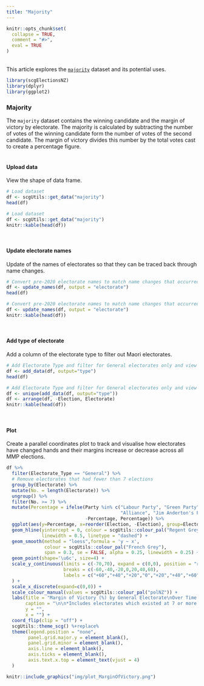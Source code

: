 ```yaml
---
title: "Majority"
---
```

```{=html}
<style>
  .content p {
    margin-top: 30px !important;
  }

  details {
    margin-bottom: 40px;
  }
</style>
```
```r
knitr::opts_chunk$set(
  collapse = TRUE,
  comment = "#>",
  eval = TRUE
)
```
<br>
This article explores the [`majority`](https://sarahcgall.github.io/scgElectionsNZ/reference/majority.html) dataset and its potential uses.
<br>

```r
library(scgElectionsNZ)
library(dplyr)
library(ggplot2)
```
### Majority
The `majority` dataset contains the winning candidate and the margin of victory by electorate. The majority is calculated by subtracting the number of votes of the winning candidate form the number of votes of the second candidate. The margin of victory divides this number by the total votes cast to create a percentage figure.
<br>
<br>

#### Upload data
View the shape of data frame.
```r
# Load dataset
df <- scgUtils::get_data("majority")
head(df)
```
```r
# Load dataset
df <- scgUtils::get_data("majority")
knitr::kable(head(df))
```
<br>

#### Update electorate names
Update of the names of electorates so that they can be traced back through name changes.
```r
# Convert pre-2020 electorate names to match name changes that occurred in 2020 and view
df <- update_names(df, output = "electorate")
head(df)
```
```r
# Convert pre-2020 electorate names to match name changes that occurred in 2020 and view
df <- update_names(df, output = "electorate")
knitr::kable(head(df))
```
<br>

#### Add type of electorate
Add a column of the electorate type to filter out Maori electorates.
```r
# Add Electorate Type and filter for General electorates only and view
df <- add_data(df, output="type")
head(df)
```
```r
# Add Electorate Type and filter for General electorates only and view
df <- unique(add_data(df, output="type"))
df <- arrange(df, -Election, Electorate)
knitr::kable(head(df))
```
<br>

#### Plot
Create a parallel coordinates plot to track and visualise how electorates have changed hands and their margins increase or decrease across all MMP elections.
```r
df %>%
  filter(Electorate_Type == "General") %>%
  # Remove electorates that had fewer than 7 elections
  group_by(Electorate) %>%
  mutate(No. = length(Electorate)) %>%
  ungroup() %>%
  filter(No. >= 7) %>%
  mutate(Percentage = ifelse(Party %in% c("Labour Party", "Green Party",
                                          "Alliance", "Jim Anderton's Progressive"),
                             -Percentage, Percentage)) %>%
  ggplot(aes(y=Percentage, x=reorder(Election, -Election), group=Electorate, colour=Party)) +
  geom_hline(yintercept = 0, colour = scgUtils::colour_pal("Regent Grey"),
             linewidth = 0.5, linetype = "dashed") +
  geom_smooth(method = "loess",formula = 'y ~ x',
              colour = scgUtils::colour_pal("French Grey"),
              span = 0.3, se = FALSE, alpha = 0.25, linewidth = 0.25) +
  geom_point(shape='\u6c', size=4) +
  scale_y_continuous(limits = c(-70,70), expand = c(0,0), position = "right",
                     breaks = c(-60,-40,-20,0,20,40,60),
                     labels = c("+60","+40","+20","0","+20","+40","+60")
  ) +
  scale_x_discrete(expand=c(0,0)) +
  scale_colour_manual(values = scgUtils::colour_pal("polNZ")) +
  labs(title = "Margin of Victory (%) by General Electorate\nOver Time (1996 - 2023)",
       caption = "\n\n*Includes electorates which existed at 7 or more elections only",
       y = "",
       x = "") +
  coord_flip(clip = "off") +
  scgUtils::theme_scg() %+replace%
  theme(legend.position = "none",
        panel.grid.major.y = element_blank(),
        panel.grid.minor = element_blank(),
        axis.line = element_blank(),
        axis.ticks = element_blank(),
        axis.text.x.top = element_text(vjust = 4)
  )
```
```r
knitr::include_graphics("img/plot_MarginOfVictory.png")
```
